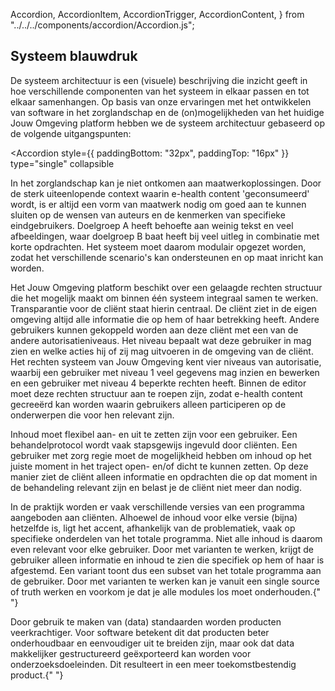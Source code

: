   Accordion,
  AccordionItem,
  AccordionTrigger,
  AccordionContent,
} from "../../../components/accordion/Accordion.js";

## Systeem blauwdruk

De systeem architectuur is een (visuele) beschrijving die inzicht geeft in hoe verschillende componenten van het systeem in elkaar passen en tot elkaar samenhangen. Op basis van onze ervaringen met het ontwikkelen van software in het zorglandschap en de (on)mogelijkheden van het huidige Jouw Omgeving platform hebben we de systeem architectuur gebaseerd op de volgende uitgangspunten:

<Accordion
  style={{ paddingBottom: "32px", paddingTop: "16px" }}
  type="single"
  collapsible
>
  <AccordionItem value="item-1">
    <AccordionTrigger
      title="Modulariteit boven rigide structuur"
      src="/icons/money.svg"
    />
    <AccordionContent>
      <p>
        In het zorglandschap kan je niet ontkomen aan maatwerkoplossingen. Door
        de sterk uiteenlopende context waarin e-health content 'geconsumeerd'
        wordt, is er altijd een vorm van maatwerk nodig om goed aan te kunnen
        sluiten op de wensen van auteurs en de kenmerken van specifieke
        eindgebruikers. Doelgroep A heeft behoefte aan weinig tekst en veel
        afbeeldingen, waar doelgroep B baat heeft bij veel uitleg in combinatie
        met korte opdrachten. Het systeem moet daarom modulair opgezet worden,
        zodat het verschillende scenario's kan ondersteunen en op maat inricht
        kan worden.
      </p>
    </AccordionContent>
  </AccordionItem>
  <AccordionItem value="item-2">
    <AccordionTrigger
      title="Flexibiliteit in autorisaties"
      src="/icons/hammer-line.svg"
    />
    <AccordionContent>
      <p>
        Het Jouw Omgeving platform beschikt over een gelaagde rechten structuur
        die het mogelijk maakt om binnen één systeem integraal samen te werken.
        Transparantie voor de cliënt staat hierin centraal. De cliënt ziet in de
        eigen omgeving altijd alle informatie die op hem of haar betrekking
        heeft. Andere gebruikers kunnen gekoppeld worden aan deze cliënt met een
        van de andere autorisatieniveaus. Het niveau bepaalt wat deze gebruiker
        in mag zien en welke acties hij of zij mag uitvoeren in de omgeving van
        de cliënt. Het rechten systeem van Jouw Omgeving kent vier niveaus van
        autorisatie, waarbij een gebruiker met niveau 1 veel gegevens mag inzien
        en bewerken en een gebruiker met niveau 4 beperkte rechten heeft. Binnen
        de editor moet deze rechten structuur aan te roepen zijn, zodat e-health
        content gecreeërd kan worden waarin gebruikers alleen participeren op de
        onderwerpen die voor hen relevant zijn.
      </p>
    </AccordionContent>
  </AccordionItem>
  <AccordionItem value="item-3">
    <AccordionTrigger
      title="Controle over zichtbaarheid pagina's"
      src="/icons/smartphone.svg"
    />
    <AccordionContent>
      <p>
        Inhoud moet flexibel aan- en uit te zetten zijn voor een gebruiker. Een
        behandelprotocol wordt vaak stapsgewijs ingevuld door cliënten. Een
        gebruiker met zorg regie moet de mogelijkheid hebben om inhoud op het
        juiste moment in het traject open- en/of dicht te kunnen zetten. Op deze
        manier ziet de cliënt alleen informatie en opdrachten die op dat moment
        in de behandeling relevant zijn en belast je de cliënt niet meer dan
        nodig.
      </p>
    </AccordionContent>
  </AccordionItem>
  <AccordionItem value="item-4">
    <AccordionTrigger
      title="Mogelijkheid tot varianten"
      src="/icons/search-eye-line.svg"
    />
    <AccordionContent>
      <p>
        In de praktijk worden er vaak verschillende versies van een programma
        aangeboden aan cliënten. Alhoewel de inhoud voor elke versie (bijna)
        hetzelfde is, ligt het accent, afhankelijk van de problematiek, vaak op
        specifieke onderdelen van het totale programma. Niet alle inhoud is
        daarom even relevant voor elke gebruiker. Door met varianten te werken,
        krijgt de gebruiker alleen informatie en inhoud te zien die specifiek op
        hem of haar is afgestemd. Een variant toont dus een subset van het
        totale programma aan de gebruiker. Door met varianten te werken kan je
        vanuit een single source of truth werken en voorkom je dat je alle
        modules los moet onderhouden.{" "}
      </p>
    </AccordionContent>
  </AccordionItem>
  <AccordionItem value="item-5">
    <AccordionTrigger
      title="Gebruik van (data) standaarden"
      src="/icons/settings-line.svg"
    />
    <AccordionContent>
      <p>
        Door gebruik te maken van (data) standaarden worden producten
        veerkrachtiger. Voor software betekent dit dat producten beter
        onderhoudbaar en eenvoudiger uit te breiden zijn, maar ook dat data
        makkelijker gestructureerd geëxporteerd kan worden voor
        onderzoeksdoeleinden. Dit resulteert in een meer toekomstbestendig
        product.{" "}
      </p>
    </AccordionContent>
  </AccordionItem>
  <AccordionItem value="item-6">
    <AccordionTrigger
      title="Integraties met Jouw Omgeving modules"
      src="/icons/settings-line.svg"
    />
    <AccordionContent></AccordionContent>
  </AccordionItem>
  <AccordionItem value="item-7">
    <AccordionTrigger
      title="Responsive en toegankelijk"
      src="/icons/settings-line.svg"
    />
    <AccordionContent></AccordionContent>
  </AccordionItem>
</Accordion>
